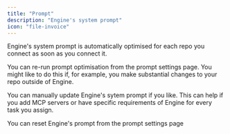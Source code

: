 ```yaml
---
title: "Prompt"
description: "Engine's system prompt"
icon: "file-invoice"
---
```


Engine's system prompt is automatically optimised for each repo you connect as soon as you connect it.

You can re-run prompt optimisation from the prompt settings page. You might like to do this if, for example, you make substantial changes to your repo outside of Engine.

You can manually update Engine's sytem prompt if you like. This can help if you add MCP servers or have specific requirements of Engine for every task you assign.

<Info>
  You can reset Engine's prompt from the prompt settings page
</Info>